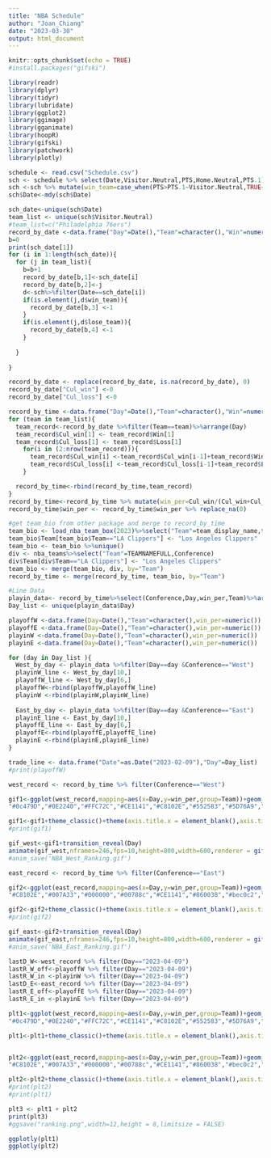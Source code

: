 ```yaml
---
title: "NBA Schedule"
author: "Joan_Chiang"
date: "2023-03-30"
output: html_document
---
```


```r
knitr::opts_chunk$set(echo = TRUE)
#install.packages("gifski")

```

```r
library(readr)
library(dplyr)
library(tidyr)
library(lubridate)
library(ggplot2)
library(ggimage)
library(gganimate)
library(hoopR)
library(gifski)
library(patchwork)
library(plotly)
```

```r
schedule <- read.csv("Schedule.csv")
sch <- schedule %>% select(Date,Visitor.Neutral,PTS,Home.Neutral,PTS.1)
sch <-sch %>% mutate(win_team=case_when(PTS>PTS.1~Visitor.Neutral,TRUE~Home.Neutral),lose_team=case_when(PTS<PTS.1~Visitor.Neutral,TRUE~Home.Neutral))
sch$Date<-mdy(sch$Date)

```


```r
sch_date<-unique(sch$Date)
team_list <- unique(sch$Visitor.Neutral)
#team_list=c("Philadelphia 76ers")
record_by_date <-data.frame("Day"=Date(),"Team"=character(),"Win"=numeric(),"Loss"=numeric())
b=0
print(sch_date[1])
for (i in 1:length(sch_date)){
  for (j in team_list){
    b=b+1
    record_by_date[b,1]<-sch_date[i]
    record_by_date[b,2]<-j
    d<-sch%>%filter(Date==sch_date[i])
    if(is.element(j,d$win_team)){
      record_by_date[b,3] <-1
    }
    if(is.element(j,d$lose_team)){
      record_by_date[b,4] <-1
    }
    
  }
  
}

record_by_date <- replace(record_by_date, is.na(record_by_date), 0)
record_by_date["Cul_win"] <-0
record_by_date["Cul_loss"] <-0

```

```r
record_by_time <-data.frame("Day"=Date(),"Team"=character(),"Win"=numeric(),"Loss"=numeric(),"Cul_win"=numeric(),"Cul_loss"=numeric())
for (team in team_list){
  team_record<-record_by_date %>%filter(Team==team)%>%arrange(Day)
  team_record$Cul_win[1] <- team_record$Win[1]
  team_record$Cul_loss[1] <- team_record$Loss[1]
    for(i in (2:nrow(team_record))){
      team_record$Cul_win[i] <-team_record$Cul_win[i-1]+team_record$Win[i]
      team_record$Cul_loss[i] <-team_record$Cul_loss[i-1]+team_record$Loss[i]
    }

  record_by_time<-rbind(record_by_time,team_record)
}
record_by_time<-record_by_time %>% mutate(win_per=Cul_win/(Cul_win+Cul_loss))
record_by_time$win_per <- record_by_time$win_per %>% replace_na(0)
```

```r
#get team_bio from other package and merge to record_by_time
team_bio <- load_nba_team_box(2023)%>%select("Team"=team_display_name,team_color,team_logo)
team_bio$Team[team_bio$Team=="LA Clippers"] <- "Los Angeles Clippers"
team_bio <- team_bio %>%unique()
div <- nba_teams%>%select("Team"=TEAMNAMEFULL,Conference)
div$Team[div$Team=="LA Clippers"] <- "Los Angeles Clippers"
team_bio <- merge(team_bio, div, by="Team")
record_by_time <- merge(record_by_time, team_bio, by="Team")
```


```r
#Line Data 
playin_data<- record_by_time%>%select(Conference,Day,win_per,Team)%>%arrange(Conference,Day,desc(win_per))
Day_list <- unique(playin_data$Day)

playoffW <-data.frame(Day=Date(),"Team"=character(),win_per=numeric())
playoffE <-data.frame(Day=Date(),"Team"=character(),win_per=numeric())
playinW <-data.frame(Day=Date(),"Team"=character(),win_per=numeric())
playinE <-data.frame(Day=Date(),"Team"=character(),win_per=numeric())

for (day in Day_list ){
  West_by_day <- playin_data %>%filter(Day==day &Conference=="West")
  playinW_line <- West_by_day[10,]
  playoffW_line <- West_by_day[6,]
  playoffW<-rbind(playoffW,playoffW_line)
  playinW <-rbind(playinW,playinW_line)
  
  East_by_day <- playin_data %>%filter(Day==day &Conference=="East")
  playinE_line <- East_by_day[10,]
  playoffE_line <- East_by_day[6,]
  playoffE<-rbind(playoffE,playoffE_line)
  playinE <-rbind(playinE,playinE_line)
}

trade_line <- data.frame("Date"=as.Date("2023-02-09"),"Day"=Day_list)
#print(playoffW)
```


```r
west_record <- record_by_time %>% filter(Conference=="West")

gif1<-ggplot(west_record,mapping=aes(x=Day,y=win_per,group=Team))+geom_line(aes(color=Team),size=2)+geom_image(mapping=aes(x=Day,y=win_per,image=team_logo),size=0.07,by='height')+scale_color_manual(values=c(	
"#0c479D","#0E2240","#FFC72C","#CE1141","#C8102E","#552583","#5D76A9","#236192","#85714D","#007AC1","#1D1160","#000000","#5A2D81","#C4CED4","#00471B"))+geom_hline(data=playoffW, aes(yintercept=win_per),size=1.5)+geom_hline(data=playinW, aes(yintercept=win_per),linetype="twodash",color="red",size=1.5)+geom_vline(data=trade_line,aes(xintercept=Date),color="blue")

gif1<-gif1+theme_classic()+theme(axis.title.x = element_blank(),axis.ticks=element_blank(),legend.title = element_blank(),axis.title.y = element_text(size=18,color="black"),axis.text = element_text(size=18,color="black"),legend.position="none")+theme(aspect.ratio=4/3)+coord_cartesian(ylim = c(0,1.0))+theme(plot.background = element_rect(fill = "#E5D2B1"),panel.background = element_rect(fill = "#E5D2B1"))+labs(title="2022-23 NBA Western Rankings Day By Day",caption = "NBA Ranking @JoanChiang, Data: Basketball-Reference")+theme(plot.title = element_text(size=26),plot.caption = element_text(size=12))+ylab("Win%")
#print(gif1)

gif_west<-gif1+transition_reveal(Day)
animate(gif_west,nframes=246,fps=10,height=800,width=600,renderer = gifski_renderer(loop = FALSE))
#anim_save('NBA_West_Ranking.gif')
```

```r
east_record <- record_by_time %>% filter(Conference=="East")

gif2<-ggplot(east_record,mapping=aes(x=Day,y=win_per,group=Team))+geom_line(aes(color=Team),size=2)+geom_image(mapping=aes(x=Day,y=win_per,image=team_logo),size=0.08,by='height')+scale_color_manual(values=c(	
"#C8102E","#007A33","#000000","#00788c","#CE1141","#860038","#bec0c2","#fdbb3092","#98002E","#00471B","#F58426","#0077C0","#006BB6","#753bbd","#E31837"))+geom_hline(data=playoffE, aes(yintercept=win_per),size=1.5)+geom_hline(data=playinE, aes(yintercept=win_per),linetype="twodash",color="red",size=1.5)+geom_vline(data=trade_line,aes(xintercept=Date),color="blue")

gif2<-gif2+theme_classic()+theme(axis.title.x = element_blank(),axis.ticks=element_blank(),legend.title = element_blank(),axis.title.y = element_text(size=18,color="black"),axis.text = element_text(size=18,color="black"),legend.position="none")+theme(aspect.ratio=4/3)+coord_cartesian(ylim = c(0,1.0))+theme(plot.background = element_rect(fill = "#E5D2B1"),panel.background = element_rect(fill = "#E5D2B1"))+labs(title="2022-23 NBA Eastern Rankings Day By Day",caption = "NBA Ranking @JoanChiang, Data: Basketball-Reference")+theme(plot.title = element_text(size=26),plot.caption = element_text(size=12))+ylab("Win%")
#print(gif2)

gif_east<-gif2+transition_reveal(Day)
animate(gif_east,nframes=246,fps=10,height=800,width=600,renderer = gifski_renderer(loop = FALSE))
#anim_save('NBA_East_Ranking.gif')
```

```r
lastD_W<-west_record %>% filter(Day=="2023-04-09")
lastR_W_off<-playoffW %>% filter(Day=="2023-04-09")
lastR_W_in <-playinW %>% filter(Day=="2023-04-09")
lastD_E<-east_record %>% filter(Day=="2023-04-09")
lastR_E_off<-playoffE %>% filter(Day=="2023-04-09")
lastR_E_in <-playinE %>% filter(Day=="2023-04-09")

plt1<-ggplot(west_record,mapping=aes(x=Day,y=win_per,group=Team))+geom_line(aes(color=Team),size=2)+geom_image(data=lastD_W,mapping=aes(x=Day,y=win_per,image=team_logo),size=0.07,by='height')+scale_color_manual(values=c(	
"#0c479D","#0E2240","#FFC72C","#CE1141","#C8102E","#552583","#5D76A9","#236192","#85714D","#007AC1","#1D1160","#000000","#5A2D81","#C4CED4","#00471B"))+geom_hline(data=lastR_W_off, aes(yintercept=win_per),size=1.5)+geom_hline(data=lastR_W_in, aes(yintercept=win_per),linetype="twodash",color="red",size=1.5)+geom_vline(data=trade_line,aes(xintercept=Date),color="blue")

plt1<-plt1+theme_classic()+theme(axis.title.x = element_blank(),axis.ticks=element_blank(),legend.title = element_blank(),axis.title.y = element_text(size=9,color="black"),axis.text = element_text(size=9,color="black"),legend.position="none")+theme(aspect.ratio=4/3)+coord_cartesian(ylim = c(0,1.0))+theme(plot.background = element_rect(fill = "#E5D2B1"),panel.background = element_rect(fill = "#E5D2B1"))+labs(title="2022-23 NBA Western Rankings Day By Day",caption = "NBA Ranking @JoanChiang, Data: Basketball-Reference")+theme(plot.title = element_text(size=16),plot.caption = element_text(size=6))+ylab("Win%")


plt2<-ggplot(east_record,mapping=aes(x=Day,y=win_per,group=Team))+geom_line(aes(color=Team),size=2)+geom_image(data=lastD_E,mapping=aes(x=Day,y=win_per,image=team_logo),size=0.08,by='height')+scale_color_manual(values=c(	
"#C8102E","#007A33","#000000","#00788c","#CE1141","#860038","#bec0c2","#fdbb3092","#98002E","#00471B","#F58426","#0077C0","#006BB6","#753bbd","#E31837"))+geom_hline(data=lastR_E_off, aes(yintercept=win_per),size=1.5)+geom_hline(data=lastR_E_in, aes(yintercept=win_per),linetype="twodash",color="red",size=1.5)+geom_vline(data=trade_line,aes(xintercept=Date),color="blue")

plt2<-plt2+theme_classic()+theme(axis.title.x = element_blank(),axis.ticks=element_blank(),legend.title = element_blank(),axis.title.y = element_text(size=9,color="black"),axis.text = element_text(size=9,color="black"),legend.position="none")+theme(aspect.ratio=4/3)+coord_cartesian(ylim = c(0,1.0))+theme(plot.background = element_rect(fill = "#E5D2B1"),panel.background = element_rect(fill = "#E5D2B1"))+labs(title="2022-23 NBA Eastern Rankings Day By Day",caption = "NBA Ranking @JoanChiang, Data: Basketball-Reference")+theme(plot.title = element_text(size=16),plot.caption = element_text(size=6))+ylab("Win%")
#print(plt2)
#print(plt1)

plt3 <- plt1 + plt2
print(plt3)
#ggsave("ranking.png",width=12,height = 8,limitsize = FALSE)
```

```r
ggplotly(plt1)
ggplotly(plt2)
```

